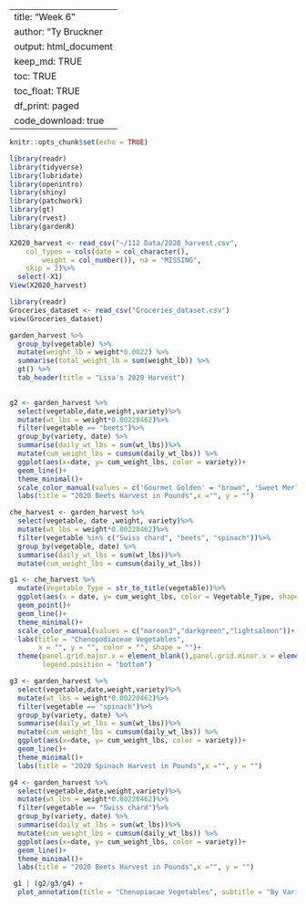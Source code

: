 
---
title: "Week 6"
author: "Ty Bruckner
output: html_document
    keep_md: TRUE
    toc: TRUE
    toc_float: TRUE
    df_print: paged
    code_download: true
---

```r
knitr::opts_chunk$set(echo = TRUE)
```


```r
library(readr)
library(tidyverse)
library(lubridate)
library(openintro)
library(shiny)         
library(patchwork)    
library(gt)
library(rvest) 
library(gardenR)
```


```r
X2020_harvest <- read_csv("~/112 Data/2020_harvest.csv", 
    col_types = cols(date = col_character(), 
        weight = col_number()), na = "MISSING", 
    skip = 2)%>%
  select(-X1) 
View(X2020_harvest)
```




```r
library(readr)
Groceries_dataset <- read_csv("Groceries_dataset.csv")
view(Groceries_dataset)
```
```r
garden_harvest %>% 
  group_by(vegetable) %>%
  mutate(weight_lb = weight*0.0022) %>% 
  summarise(total_weight_lb = sum(weight_lb)) %>%
  gt() %>%
  tab_header(title = "Lisa's 2020 Harvest")
  
```

```r
g2 <- garden_harvest %>%
  select(vegetable,date,weight,variety)%>%
  mutate(wt_lbs = weight*0.00220462)%>%
  filter(vegetable == "beets")%>%
  group_by(variety, date) %>%
  summarise(daily_wt_lbs = sum(wt_lbs))%>%
  mutate(cum_weight_lbs = cumsum(daily_wt_lbs)) %>%
  ggplot(aes(x=date, y= cum_weight_lbs, color = variety))+
  geom_line()+
  theme_minimal()+
  scale_color_manual(values = c('Gourmet Golden' = "brown", 'Sweet Merlin' = "red", 'leaves' = "black"))+
  labs(title = "2020 Beets Harvest in Pounds",x ="", y = "")

che_harvest <- garden_harvest %>%
  select(vegetable, date ,weight, variety)%>%
  mutate(wt_lbs = weight*0.00220462)%>%
  filter(vegetable %in% c("Swiss chard", "beets", "spinach"))%>%
  group_by(vegetable, date) %>%
  summarise(daily_wt_lbs = sum(wt_lbs))%>%
  mutate(cum_weight_lbs = cumsum(daily_wt_lbs))

g1 <- che_harvest %>%
  mutate(Vegetable_Type = str_to_title(vegetable))%>%
  ggplot(aes(x = date, y= cum_weight_lbs, color = Vegetable_Type, shape = Vegetable_Type))+
  geom_point()+
  geom_line()+
  theme_minimal()+
  scale_color_manual(values = c("maroon3","darkgreen","lightsalmon"))+
  labs(title = "Chenopodiaceae Vegetables",
       x = "", y = "", color = "", shape = "")+
  theme(panel.grid.major.x = element_blank(),panel.grid.minor.x = element_blank(),
        legend.position = "bottom")

g3 <- garden_harvest %>%
  select(vegetable,date,weight,variety)%>%
  mutate(wt_lbs = weight*0.00220462)%>%
  filter(vegetable == "spinach")%>%
  group_by(variety, date) %>%
  summarise(daily_wt_lbs = sum(wt_lbs))%>%
  mutate(cum_weight_lbs = cumsum(daily_wt_lbs)) %>%
  ggplot(aes(x=date, y= cum_weight_lbs, color = variety))+
  geom_line()+
  theme_minimal()+
  labs(title = "2020 Spinach Harvest in Pounds",x ="", y = "")

g4 <- garden_harvest %>%
  select(vegetable,date,weight,variety)%>%
  mutate(wt_lbs = weight*0.00220462)%>%
  filter(vegetable == "Swiss chard")%>%
  group_by(variety, date) %>%
  summarise(daily_wt_lbs = sum(wt_lbs))%>%
  mutate(cum_weight_lbs = cumsum(daily_wt_lbs)) %>%
  ggplot(aes(x=date, y= cum_weight_lbs, color = variety))+
  geom_line()+
  theme_minimal()+
  labs(title = "2020 Beets Harvest in Pounds",x ="", y = "")

 g1 | (g2/g3/g4) +
  plot_annotation(title = "Chenopiacae Vegetables", subtitle = "By Variety")
```


